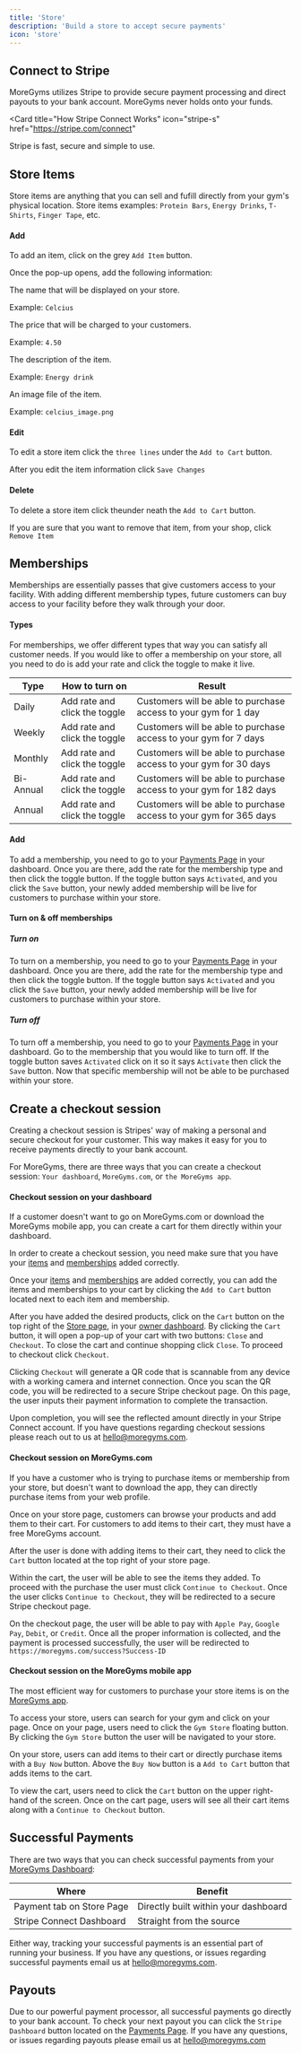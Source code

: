 ```yaml
---
title: 'Store'
description: 'Build a store to accept secure payments'
icon: 'store'
---
```



## Connect to Stripe

MoreGyms utilizes Stripe to provide secure payment processing and direct payouts to your bank account. MoreGyms never holds onto your funds.

<Card
  title="How Stripe Connect Works"
  icon="stripe-s"
  href="https://stripe.com/connect"
>
 Stripe is fast, secure and simple to use.
</Card>

## Store Items
Store items are anything that you can sell and fufill directly from your gym's physical location. Store items examples: `Protein Bars`, `Energy Drinks`, `T-Shirts`, `Finger Tape`, etc.

#### Add
To add an item, click on the grey `Add Item` button.

Once the pop-up opens, add the following information:

<ResponseField name="Item Name" type="text" required>
The name that will be displayed on your store.

Example: `Celcius`

</ResponseField>

<ResponseField name="Item Price" type="number" required>
The price that will be charged to your customers.

Example: `4.50`

</ResponseField>

<ResponseField name="Item Desciption" type="text" required>
The description of the item.

Example: `Energy drink`

</ResponseField>

<ResponseField name="Item Image" type="upload" required>
An image file of the item.

Example: `celcius_image.png`

</ResponseField>

#### Edit

To edit a store item click the `three lines` under the `Add to Cart` button. 

After you edit the item information click `Save Changes`


#### Delete
To delete a store item click the<Icon icon="bars"/>under neath the `Add to Cart` button. 

If you are sure that you want to remove that item, from your shop, click `Remove Item`

## Memberships
Memberships are essentially passes that give customers access to your facility. With adding different membership types, future customers can buy access to your facility before they walk through your door.

#### Types
For memberships, we offer different types that way you can satisfy all customer needs. If you would like to offer a membership on your store, all you need to do is add your rate and click the toggle to make it live.

| Type   | How to turn on          | Result                 |
| ----------- | ------------------------ | ---------------------- |
| Daily | Add rate and click the toggle | Customers will be able to purchase access to your gym for 1 day |
| Weekly  | Add rate and click the toggle    | Customers will be able to purchase access to your gym for 7 days    |
| Monthly  | Add rate and click the toggle    | Customers will be able to purchase access to your gym for 30 days   |
| Bi-Annual  | Add rate and click the toggle   | Customers will be able to purchase access to your gym for 182 days   |
| Annual  | Add rate and click the toggle    | Customers will be able to purchase access to your gym for 365 days   |

#### Add
To add a membership, you need to go to your [Payments Page](https://dashboard.moregyms.com/settings#payment-settings) in your dashboard. Once you are there, add the rate for the membership type and then click the toggle button. If the toggle button says `Activated`, and you click the `Save` button, your newly added membership will be live for customers to purchase within your store.

#### Turn on & off memberships
##### Turn on
To turn on a membership, you need to go to your [Payments Page](https://dashboard.moregyms.com/settings#payment-settings) in your dashboard. Once you are there, add the rate for the membership type and then click the toggle button. If the toggle button says `Activated` and you click the `Save` button, your newly added membership will be live for customers to purchase within your store.

##### Turn off
To turn off a membership, you need to go to your [Payments Page](https://dashboard.moregyms.com/settings#payment-settings) in your dashboard. Go to the membership that you would like to turn off. If the toggle button saves `Activated` click on it so it says `Activate` then click the `Save` button. Now that specific membership will not be able to be purchased within your store.
## Create a checkout session
Creating a checkout session is Stripes' way of making a personal and secure checkout for your customer. This way makes it easy for you to receive payments directly to your bank account. 

For MoreGyms, there are three ways that you can create a checkout session: `Your dashboard`, `MoreGyms.com`, or `the MoreGyms app`.

#### Checkout session on your dashboard
If a customer doesn't want to go on MoreGyms.com or download the MoreGyms mobile app, you can create a cart for them directly within your dashboard. 

In order to create a checkout session, you need make sure that you have your [items](/#store-items) and [memberships](/#memberships) added correctly.

Once your [items](/#store-items) and [memberships](/#memberships) are added correctly, you can add the items and memberships to your cart by clicking the `Add to Cart` button located next to each item and membership.

After you have added the desired products, click on the `Cart` button on the top right of the [Store page](https://dashboard.moregyms.com/store), in your [owner dashboard](https://dashboard.moregyms.com/store). By clicking the `Cart` button, it will open a pop-up of your cart with two buttons: `Close` and `Checkout`. To close the cart and continue shopping click `Close`. To proceed to checkout click `Checkout`.

Clicking `Checkout` will generate a QR code that is scannable from any device with a working camera and internet connection. Once you scan the QR code, you will be redirected to a secure Stripe checkout page. On this page, the user inputs their payment information to complete the transaction.

Upon completion, you will see the reflected amount directly in your Stripe Connect account. If you have questions regarding checkout sessions please reach out to us at hello@moregyms.com.
#### Checkout session on MoreGyms.com
If you have a customer who is trying to purchase items or membership from your store, but doesn't want to download the app, they can directly purchase items from your web profile.

Once on your store page, customers can browse your products and add them to their cart. For customers to add items to their cart, they must have a free MoreGyms account.

After the user is done with adding items to their cart, they need to click the `Cart` button located at the top right of your store page.

Within the cart, the user will be able to see the items they added. To proceed with the purchase the user must click `Continue to Checkout`. Once the user clicks `Continue to Checkout`, they will be redirected to a secure Stripe checkout page.

On the checkout page, the user will be able to pay with `Apple Pay`, `Google Pay`, `Debit`, or `Credit`. Once all the proper information is collected, and the payment is processed successfully, the user will be redirected to `https://moregyms.com/success?Success-ID`

#### Checkout session on the MoreGyms mobile app
The most efficient way for customers to purchase your store items is on the [MoreGyms app](https://moregyms.com/download). 

To access your store, users can search for your gym and click on your page. Once on your page, users need to click the `Gym Store` floating button. By clicking the `Gym Store` button the user will be navigated to your store.

On your store, users can add items to their cart or directly purchase items with a `Buy Now` button. Above the `Buy Now` button is a `Add to Cart` button that adds items to the cart.

To view the cart, users need to click the `Cart` button on the upper right-hand of the screen. Once on the cart page, users will see all their cart items along with a `Continue to Checkout` button.

## Successful Payments
There are two ways that you can check successful payments from your [MoreGyms Dashboard](https://dashboard.moregyms.com/store#payments):

| Where   | Benefit          |
| ----------- | ------------------------ |
| Payment tab on Store Page | Directly built within your dashboard|
| Stripe Connect Dashboard  | Straight from the source|

Either way, tracking your successful payments is an essential part of running your business. If you have any questions, or issues regarding successful payments email us at hello@moregyms.com.

## Payouts
Due to our powerful payment processor, all successful payments go directly to your bank account. To check your next payout you can click the `Stripe Dashboard` button located on the [Payments Page](https://dashboard.moregyms.com/store#payments). If you have any questions, or issues regarding payouts please email us at hello@moregyms.com




